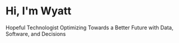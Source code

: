 # Hi, I'm Wyatt

Hopeful Technologist Optimizing Towards a Better Future with Data, Software, and Decisions
